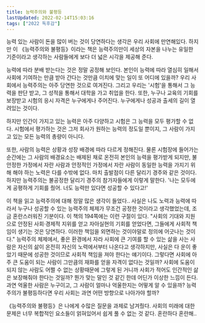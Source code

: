 ```yaml
---
title: 능력주의와 불평등
lastUpdated: 2022-02-14T15:03:16
tags: ["2022 독후감"]
---
```



<Bookmark image="https://shopping-phinf.pstatic.net/main_3244301/32443012298.20230926084920.jpg" url="https://search.shopping.naver.com/book/catalog/32443012298" description="능력주의는 차별과 혐오, 통제의 논리다! ‘공정성’ 논란과 교육 문제의 근간에 있는 능력주의를 비판한다."/>

능력 있는 사람이 돈을 많이 버는 것이 당연하다는 생각은 우리 사회에 만연해있다. 하지만 이 《능력주의와 불평등》이라는 책은 능력주의만이 세상의 자본을 나누는 유일한 기준이라고 생각하는 사람들에게 보다 더 넓은 시각을 제공해 준다.

능력에 따라 분배 받는다는 것은 정말 공정해 보인다. 본인이 능력에 따라 열심히 일해서 사회에 기여하는 만큼 받아 간다는 것만큼 이치에 맞는 일이 또 어디에 있을까? 우리 사회에서 능력주의는 아주 당연한 것으로 여겨진다. 그리고 우리는 '시험'을 통해서 그 능력을 판단 받고, 그 성적을 통해서 대학을 가고 취업을 한다. 또한, 누구나 교육의 기회를 보장받고 시험의 응시 자격은 누구에게나 주어진다. 누구에게나 성공과 출세의 길이 열려있는 것이다.

하지만 인간이 가지고 있는 능력은 아주 다양하고 시험은 그 능력을 모두 평가할 수 없다. 시험에서 평가하는 것은 그저 회사가 원하는 능력의 정도일 뿐이지, 그 사람이 가지고 있는 모든 능력의 총량이 아니다.

또한, 사람의 능력은 상황과 성장 배경에 따라 다르게 정해진다. 물론 시험장에 들어가는 순간에는 그 사람의 배경요소는 배제된 채로 온전히 본인의 능력을 평가받게 되지만, 불안정한 가정에서 자란 사람과 안정적인 가정에서 자란 사람이 동일한 능력을 가지기 위해 해야 하는 노력은 다를 수밖에 없다. 마치 출발점이 다른 달리기 경주와 같은 것이다. 하지만 능력주의는 불공정한 달리기 경주의 참가자들에게 이렇게 말한다. '나는 모두에게 공평하게 기회를 줬어. 너도 능력만 있다면 성공할 수 있다고!'

이 책을 읽고 능력주의에 대해 정말 많은 생각이 들었다.. 사실은 나도 노력과 능력에 따라서 누구나 성공할 수 있는 능력주의 체제가 무조건 공정한 것이라고 생각했었는데, 조금 혼란스러워진 기분이다. 이 책의 194쪽에는 이런 구절이 있다. "사회의 기대와 지원으로 안정된 사회·경제적 지위를 얻고 자아실현의 기회를 얻었다면, 그들에게 사회적 책임이 생기는 것은 당연하다. 이러한 책임을 외면하는 것이야말로 정의에 어긋나는 것이다." 능력주의 체제에서, 좋은 환경에서 자라 사회에 큰 기여를 할 수 있는 삶을 사는 사람은 자신의 삶이 온전히 자신의 노력에서부터 나온다고 생각하지만, 사실은 다 운이 좋았기 때문에 성공한 것이므로 사회적 책임을 져야 한다는 얘기이다. 그렇다면 사회에 아주 큰 도움이 되는 사람이 그만큼의 재화를 얻을 자격이 없다는 것일까? 사회에 도움이 되지 않는 사람도 어쩔 수 없는 상황때문에 그렇게 된 거니까 사회가 적어도 인간적인 삶은 보장해줘야 한다는 것일까? 뭔가 맞는 말인 것 같긴 한데 어딘가 이상한 느낌이 든다.  과연 억울한 사람은 누구이고, 그 사람이 얼마나 억울한지는 어떻게 알 수 있을까? 능력주의가 불평등하다면 우리 사회는 과연 어떤 방향으로 나아가야 할까?

《능력주의와 불평등》은 나에게  수많은 질문을 과제로 남겨줬다. 사회의 미래에 대한 문제은 너무 복합적인 요소들이 얽혀있어서 쉽게 풀 수 없는 것 같다. 혼란하다 혼란해..

 
